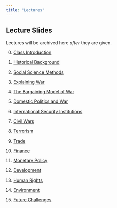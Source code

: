 ---
title: "Lectures"
---

## Lecture Slides

Lectures will be archived here *after* they are given.

0. [Class Introduction](lectures/polsc145-class-intro.html)

1. [Historical Background](lectures/polsc145-historical-background.html)

2. [Social Science Methods](lectures/polsc145-social-science.html)

3. [Explaining War](lectures/polsc145-explaining-war.html)

4. [The Bargaining Model of War](lectures/polsc145-bargaining-model.html)

5. [Domestic Politics and War](lectures/polsc145-domestic-politics-war.html)

6. [International Security Institutions](lectures/polsc145-alliances.html)

7. [Civil Wars](lectures/polsc145-civil-wars.html)

8. [Terrorism](lectures/polsc145-terrorism.html)

9. [Trade](lectures/polsc145-trade.html)

10. [Finance](lectures/polsc145-finance.html)

11. [Monetary Policy](lectures/polsc145-monetary-policy.html)

12. [Development](lectures/polsc145-development.html)

13. [Human Rights](lectures/polsc145-human-rights.html)

14. [Environment](lectures/polsc145-environment.html)

15. [Future Challenges](lectures/polsc145-future-challenges.html)
